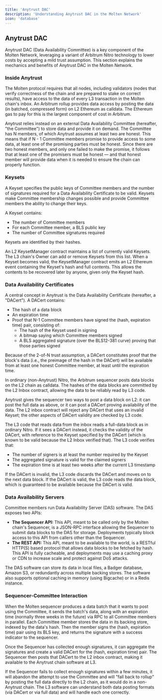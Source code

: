 ```yaml
---
title: 'Anytrust DAC'
description: 'Understanding Anytrust DAC in the Molten Network'
icon: 'database'
---
```


## Anytrust DAC

Anytrust DAC (Data Availability Committee) is a key component of the Molten Network, leveraging a variant of Arbitrum Nitro technology to lower costs by accepting a mild trust assumption. This section explains the mechanics and benefits of Anytrust DAC in the Molten Network.

### Inside Anytrust

The Molten protocol requires that all nodes, including validators (nodes that verify correctness of the chain and are prepared to stake on correct results), have access to the data of every L3 transaction in the Molten chain's inbox. An Arbitrum rollup provides data access by posting the data (in batched, compressed form) on L2 Ethereum as calldata. The Ethereum gas to pay for this is the largest component of cost in Arbitrum.

Anytrust relies instead on an external Data Availability Committee (hereafter, "the Committee") to store data and provide it on demand. The Committee has N members, of which Anytrust assumes at least two are honest. This means that if N - 1 Committee members promise to provide access to some data, at least one of the promising parties must be honest. Since there are two honest members, and only one failed to make the promise, it follows that at least one of the promisers must be honest — and that honest member will provide data when it is needed to ensure the chain can properly function.

### Keysets

A Keyset specifies the public keys of Committee members and the number of signatures required for a Data Availability Certificate to be valid. Keysets make Committee membership changes possible and provide Committee members the ability to change their keys.

A Keyset contains:
- The number of Committee members
- For each Committee member, a BLS public key
- The number of Committee signatures required

Keysets are identified by their hashes.

An L2 KeysetManager contract maintains a list of currently valid Keysets. The L3 chain's Owner can add or remove Keysets from this list. When a Keyset becomes valid, the KeysetManager contract emits an L2 Ethereum event containing the Keyset's hash and full contents. This allows the contents to be recovered later by anyone, given only the Keyset hash.

### Data Availability Certificates

A central concept in Anytrust is the Data Availability Certificate (hereafter, a "DACert"). A DACert contains:
- The hash of a data block
- An expiration time
- Proof that N-1 Committee members have signed the (hash, expiration time) pair, consisting of:
  - The hash of the Keyset used in signing
  - A bitmap saying which Committee members signed
  - A BLS aggregated signature (over the BLS12-381 curve) proving that those parties signed

Because of the 2-of-N trust assumption, a DACert constitutes proof that the block's data (i.e., the preimage of the hash in the DACert) will be available from at least one honest Committee member, at least until the expiration time.

In ordinary (non-Anytrust) Nitro, the Arbitrum sequencer posts data blocks on the L2 chain as calldata. The hashes of the data blocks are committed by the L2 Inbox contract, allowing the data to be reliably read by L3 code.

Anytrust gives the sequencer two ways to post a data block on L2: it can post the full data as above, or it can post a DACert proving availability of the data. The L2 inbox contract will reject any DACert that uses an invalid Keyset; the other aspects of DACert validity are checked by L3 code.

The L3 code that reads data from the inbox reads a full-data block as in ordinary Nitro. If it sees a DACert instead, it checks the validity of the DACert, with reference to the Keyset specified by the DACert (which is known to be valid because the L2 Inbox verified that). The L3 code verifies that:
- The number of signers is at least the number required by the Keyset
- The aggregated signature is valid for the claimed signers
- The expiration time is at least two weeks after the current L3 timestamp

If the DACert is invalid, the L3 code discards the DACert and moves on to the next data block. If the DACert is valid, the L3 code reads the data block, which is guaranteed to be available because the DACert is valid.

### Data Availability Servers

Committee members run Data Availability Server (DAS) software. The DAS exposes two APIs:
- **The Sequencer API:** This API, meant to be called only by the Molten chain's Sequencer, is a JSON-RPC interface allowing the Sequencer to submit data blocks to the DAS for storage. Deployments typically block access to this API from callers other than the Sequencer.
- **The REST API:** This API, meant to be available to the world, is a RESTful HTTP(S) based protocol that allows data blocks to be fetched by hash. This API is fully cacheable, and deployments may use a caching proxy or CDN to increase scale and protect against DoS attacks.

The DAS software can store its data in local files, a Badger database, Amazon S3, or redundantly across multiple backing stores. The software also supports optional caching in memory (using Bigcache) or in a Redis instance.

### Sequencer-Committee Interaction

When the Molten sequencer produces a data batch that it wants to post using the Committee, it sends the batch's data, along with an expiration time (normally three weeks in the future) via RPC to all Committee members in parallel. Each Committee member stores the data in its backing store, indexed by the data's hash. Then the member signs the (hash, expiration time) pair using its BLS key, and returns the signature with a success indicator to the sequencer.

Once the Sequencer has collected enough signatures, it can aggregate the signatures and create a valid DACert for the (hash, expiration time) pair. The Sequencer then posts that DACert to the L2 inbox contract, making it available to the Anytrust chain software at L3.

If the Sequencer fails to collect enough signatures within a few minutes, it will abandon the attempt to use the Committee and will "fall back to rollup" by posting the full data directly to the L2 chain, as it would do in a non-Anytrust chain. The L3 software can understand both data posting formats (via DACert or via full data) and will handle each one correctly.

